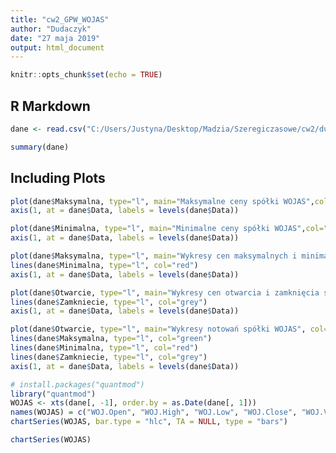 ```yaml
---
title: "cw2_GPW_WOJAS"
author: "Dudaczyk"
date: "27 maja 2019"
output: html_document
---
```


```r
knitr::opts_chunk$set(echo = TRUE)
```

## R Markdown

```r
dane <- read.csv("C:/Users/Justyna/Desktop/Madzia/Szeregiczasowe/cw2/dudaczyk-GPW-WOJAS.csv", header=TRUE)

summary(dane)
```

## Including Plots

```r
plot(dane$Maksymalna, type="l", main="Maksymalne ceny spółki WOJAS",col="green",xlab = "Data", ylab="Notowania")
axis(1, at = dane$Data, labels = levels(dane$Data))
```
```r
plot(dane$Minimalna, type="l", main="Minimalne ceny spółki WOJAS",col="red",xlab = "Data", ylab="Notowania")
axis(1, at = dane$Data, labels = levels(dane$Data))
```
```r
plot(dane$Maksymalna, type="l", main="Wykresy cen maksymalnych i minimalnych spółki WOJAS", col="green",xlab = "Data", ylab = "Notowania spółki WOJAS")
lines(dane$Minimalna, type="l", col="red")
axis(1, at = dane$Data, labels = levels(dane$Data))

plot(dane$Otwarcie, type="l", main="Wykresy cen otwarcia i zamknięcia spółki WOJAS", col="blue",xlab = "Data", ylab = "Notowania spółki WOJAS")
lines(dane$Zamkniecie, type="l", col="grey")
axis(1, at = dane$Data, labels = levels(dane$Data))
```
```r
plot(dane$Otwarcie, type="l", main="Wykresy notowań spółki WOJAS", col="blue",xlab = "Data", ylab = "Notowania spółki WOJAS")
lines(dane$Maksymalna, type="l", col="green")
lines(dane$Minimalna, type="l", col="red")
lines(dane$Zamkniecie, type="l", col="grey")
axis(1, at = dane$Data, labels = levels(dane$Data))
```

```r
# install.packages("quantmod")
library("quantmod")
WOJAS <- xts(dane[, -1], order.by = as.Date(dane[, 1]))
names(WOJAS) = c("WOJ.Open", "WOJ.High", "WOJ.Low", "WOJ.Close", "WOJ.Volume")
chartSeries(WOJAS, bar.type = "hlc", TA = NULL, type = "bars")
```
```r
chartSeries(WOJAS)
```
